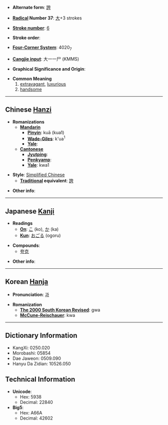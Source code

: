 * '''Alternate form''': [[誇]]

* '''[[Wiktionary:Chinese radical index| Radical]] Number 37''': [[Wiktionary:Chinese radical index 大|大]]+3 strokes

* '''[[Wiktionary:Chinese total strokes index|Stroke number]]''': [[Wiktionary:Chinese total strokes index 6|6]]

* '''Stroke order''': 

* '''[[Wiktionary:Chinese four corner index|Four-Corner System]]''': 4020<sub>7</sub>

* '''[[Wiktionary:Chinese Cangjie index|Cangjie input]]''': 大一一尸 (KMMS)

* '''Graphical Significance and Origin''': 

* '''Common Meaning'''
*#[[extravagant]], [[luxurious]]
*# [[handsome]]

----

== Chinese [[Hanzi]] ==

* '''Romanizations'''
** '''[[Mandarin]]'''
*** '''[[Pinyin]]''': kuā (kua1)
*** '''[[Wade-Giles]]''': k'ua<sup>1</sup>
*** '''[[Yale]]''': 
** '''[[Cantonese]]'''
*** '''[[Jyutping]]''':
*** '''[[Penkyamp]]''': 
*** '''[[Yale]]''': kwa1

* '''Style''': [[Simplified Chinese]] 
** '''[[Traditional Chinese|Traditional]] equivalent''': [[誇]]

* '''Other info''': 

----

== Japanese [[Kanji]] ==

* '''Readings'''
** '''[[On]]''': [[こ]] (ko), [[か]] (ka)
** '''[[Kun]]''': [[おごる]] (ogoru)

* '''Compounds''':
**[[夸克]]

* '''Other info''':  

----

== Korean [[Hanja]] ==

* '''Pronunciation''': [[과]]

* '''Romanization'''
** '''[[The 2000 South Korean Revised Romanization|The 2000 South Korean Revised]]''': gwa
** '''[[McCune-Reischauer]]''': kwa

----

== Dictionary Information ==

* KangXi: 0250.020
* Morobashi: 05854
* Dae Jaweon: 0509.090
* Hanyu Da Zidian: 10526.050

== Technical Information ==

* '''Unicode''':
** Hex: 5938
** Decimal: 22840
* '''Big5''':
** Hex: A66A
** Decimal: 42602
